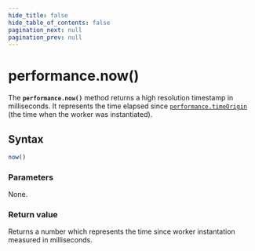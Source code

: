 ```yaml
---
hide_title: false
hide_table_of_contents: false
pagination_next: null
pagination_prev: null
---
```


# performance.now()

The **`performance.now()`** method returns a high resolution timestamp in milliseconds.
It represents the time elapsed since [`performance.timeOrigin`](./timeOrigin.mdx) (the time when the worker was instantiated).

## Syntax

```js
now()
```

### Parameters

None.

### Return value

Returns a number which represents the time since worker instantation measured in milliseconds.

